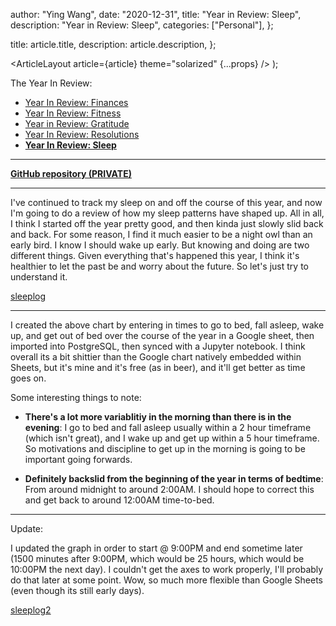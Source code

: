 
  author: "Ying Wang",
  date: "2020-12-31",
  title: "Year in Review: Sleep",
  description: "Year in Review: Sleep",
  categories: ["Personal"],
};

  title: article.title,
  description: article.description,
};

  <ArticleLayout article={article} theme="solarized" {...props} />
);

The Year In Review:

- [Year In Review: Finances](/posts/2020/12/31/old_years_resolutions_finances)
- [Year In Review: Fitness](/posts/2020/12/31/old_years_resolutions_fitness)
- [Year in Review:
  Gratitude](/posts/2020/12/31/old_years_resolutions_gratitude)
- [Year In Review:
  Resolutions](/posts/2020/12/31/old_years_resolutions_review)
- [**Year In Review:
  Sleep**](/posts/2020/12/31/old_years_resolutions_sleep_schedule)

---

[**GitHub repository
(PRIVATE)**](https://github.com/yingw787/sleep-log.yingw787.com)

---

I've continued to track my sleep on and off the course of this year, and now I'm
going to do a review of how my sleep patterns have shaped up. All in all, I
think I started off the year pretty good, and then kinda just slowly slid back
and back. For some reason, I find it much easier to be a night owl than an early
bird. I know I should wake up early. But knowing and doing are two different
things. Given everything that's happened this year, I think it's healthier to
let the past be and worry about the future. So let's just try to understand it.

[sleeplog](/img/posts/2020/12/31/sleep-log.png)

---

I created the above chart by entering in times to go to bed, fall asleep, wake
up, and get out of bed over the course of the year in a Google sheet, then
imported into PostgreSQL, then synced with a Jupyter notebook. I think overall
its a bit shittier than the Google chart natively embedded within Sheets, but
it's mine and it's free (as in beer), and it'll get better as time goes on.

Some interesting things to note:

- **There's a lot more variablitiy in the morning than there is in the
  evening**: I go to bed and fall asleep usually within a 2 hour timeframe
  (which isn't great), and I wake up and get up within a 5 hour timeframe. So
  motivations and discipline to get up in the morning is going to be important
  going forwards.

- **Definitely backslid from the beginning of the year in terms of bedtime**:
  From around midnight to around 2:00AM. I should hope to correct this and get
  back to around 12:00AM time-to-bed.

---

Update:

I updated the graph in order to start @ 9:00PM and end sometime later (1500
minutes after 9:00PM, which would be 25 hours, which would be 10:00PM the next
day). I couldn't get the axes to work properly, I'll probably do that later at
some point. Wow, so much more flexible than Google Sheets (even though its still
early days).

[sleeplog2](/img/posts/2020/12/31/sleep-log-2.png)
